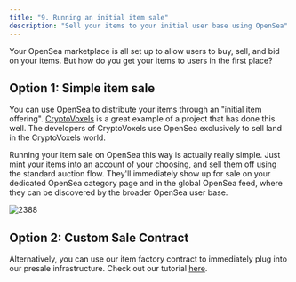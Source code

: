 ```yaml
---
title: "9. Running an initial item sale"
description: "Sell your items to your initial user base using OpenSea"
---
```


Your OpenSea marketplace is all set up to allow users to buy, sell, and bid on your items. But how do you get your items to users in the first place?

## Option 1: Simple item sale

You can use OpenSea to distribute your items through an "initial item offering". [CryptoVoxels](https://cryptovoxels.com) is a great example of a project that has done this well. The developers of CryptoVoxels use OpenSea exclusively to sell land in the CryptoVoxels world.

Running your item sale on OpenSea this way is actually really simple. Just mint your items into an account of your choosing, and sell them off using the standard auction flow. They'll immediately show up for sale on your dedicated OpenSea category page and in the global OpenSea feed, where they can be discovered by the broader OpenSea user base.

![2388](/images/0559662-Screen_Shot_2021-08-05_at_9.16.49_PM.png "Screen Shot 2021-08-05 at 9.16.49 PM.png") 

## Option 2: Custom Sale Contract

Alternatively, you can use our item factory contract to immediately plug into our presale infrastructure. Check out our tutorial [here](/docs/opensea-initial-item-sale-tutorial).